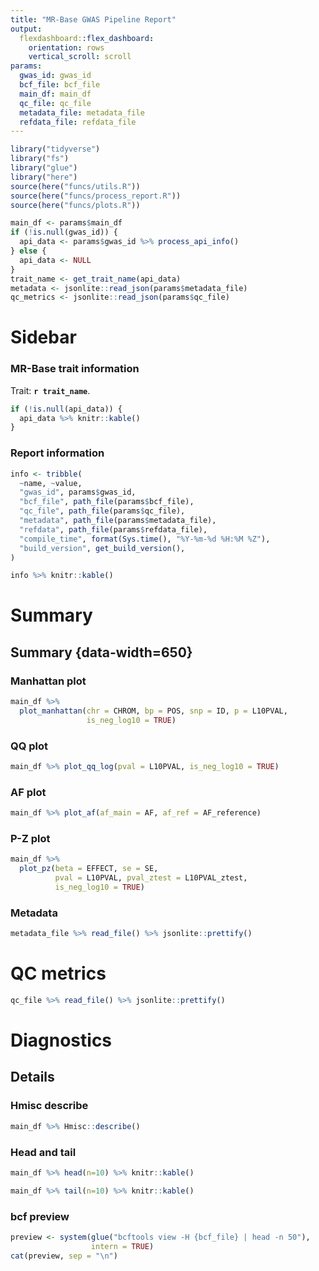 ```yaml
---
title: "MR-Base GWAS Pipeline Report"
output:
  flexdashboard::flex_dashboard:
    orientation: rows
    vertical_scroll: scroll
params:
  gwas_id: gwas_id
  bcf_file: bcf_file
  main_df: main_df
  qc_file: qc_file
  metadata_file: metadata_file
  refdata_file: refdata_file
---
```


```r
library("tidyverse")
library("fs")
library("glue")
library("here")
source(here("funcs/utils.R"))
source(here("funcs/process_report.R"))
source(here("funcs/plots.R"))
```

```r
main_df <- params$main_df
if (!is.null(gwas_id)) {
  api_data <- params$gwas_id %>% process_api_info()
} else {
  api_data <- NULL
}
trait_name <- get_trait_name(api_data)
metadata <- jsonlite::read_json(params$metadata_file)
qc_metrics <- jsonlite::read_json(params$qc_file)
```

Sidebar {data-width=450 .sidebar}
=======================================================================

### MR-Base trait information

Trait: **`r trait_name`**.

```r
if (!is.null(api_data)) {
  api_data %>% knitr::kable()
}
```

### Report information

```r
info <- tribble(
  ~name, ~value,
  "gwas_id", params$gwas_id,
  "bcf_file", path_file(params$bcf_file),
  "qc_file", path_file(params$qc_file),
  "metadata", path_file(params$metadata_file),
  "refdata", path_file(params$refdata_file),
  "compile_time", format(Sys.time(), "%Y-%m-%d %H:%M %Z"),
  "build_version", get_build_version(),
)

info %>% knitr::kable()
```

Summary
=====

Summary {data-width=650} {.tabset .tabset-fade}
-----------------------------------------------------------------------

### Manhattan plot

```r
main_df %>%
  plot_manhattan(chr = CHROM, bp = POS, snp = ID, p = L10PVAL,
                 is_neg_log10 = TRUE)
```

### QQ plot

```r
main_df %>% plot_qq_log(pval = L10PVAL, is_neg_log10 = TRUE)
```

### AF plot

```r
main_df %>% plot_af(af_main = AF, af_ref = AF_reference)
```

### P-Z plot

```r
main_df %>%
  plot_pz(beta = EFFECT, se = SE,
          pval = L10PVAL, pval_ztest = L10PVAL_ztest,
          is_neg_log10 = TRUE)
```

### Metadata

<span class=".flowing-content-shim">
```r
metadata_file %>% read_file() %>% jsonlite::prettify()
```
</span>

QC metrics
====

<span class=".flowing-content-shim">
```r
qc_file %>% read_file() %>% jsonlite::prettify()
```
</span>

Diagnostics
=====

Details {.tabset .tabset-fade}
-------------------------------------------------

### Hmisc describe

<span class=".flowing-content-shim">
```r
main_df %>% Hmisc::describe()
```
</span>

### Head and tail

```r
main_df %>% head(n=10) %>% knitr::kable()
```

```r
main_df %>% tail(n=10) %>% knitr::kable()
```

### bcf preview

<span class=".flowing-content-shim">
```r
preview <- system(glue("bcftools view -H {bcf_file} | head -n 50"),
                  intern = TRUE)
cat(preview, sep = "\n")
```
</span>
